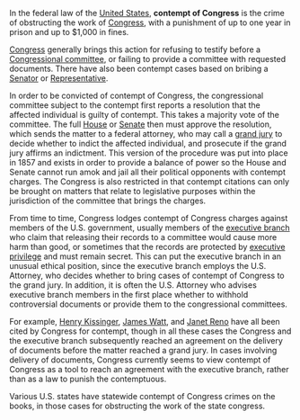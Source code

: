 In the federal law of the [[United States]], '''contempt of Congress''' is the crime of obstructing the work of [[U.S. Congress|Congress]], with a punishment of up to one year in prison and up to $1,000 in fines.

[[U.S. Congress|Congress]] generally brings this action for refusing to testify before a [[Congressional committee]], or failing to provide a committee with requested documents.  There have also been contempt cases based on bribing a [[U.S. Senator|Senator]] or [[U.S. Representative|Representative]].

In order to be convicted of contempt of Congress, the congressional committee subject to the contempt first reports a resolution that the affected individual is guilty of contempt.  This takes a majority vote of the committee.  The full [[U.S. House of Representatives|House]] or [[U.S. Senate|Senate]] then must approve the resolution, which sends the matter to a federal attorney, who may call a [[grand jury]] to decide whether to indict the affected individual, and prosecute if the grand jury affirms an indictment.  This version of the procedure was put into place in 1857 and exists in order to provide a balance of power so the House and Senate cannot run amok and jail all their political opponents with contempt charges.  The Congress is also restricted in that contempt citations can only be brought on matters that relate to legislative purposes within the jurisdiction of the committee that brings the charges.

From time to time, Congress lodges contempt of Congress charges against members of the U.S. government, usually members of the [[executive branch]] who claim that releasing their records to a committee would cause more harm than good, or sometimes that the records are protected by [[executive privilege]] and must remain secret.  This can put the executive branch in an unusual ethical position, since the executive branch employs the U.S. Attorney, who decides whether to bring cases of contempt of Congress to the grand jury.  In addition, it is often the U.S. Attorney who advises executive branch members in the first place whether to withhold controversial documents or provide them to the congressional committees.

For example, [[Henry Kissinger]], [[James G. Watt|James Watt]], and [[Janet Reno]] have all been cited by Congress for contempt, though in all these cases the Congress and the executive branch subsequently reached an agreement on the delivery of documents before the matter reached a grand jury.  In cases involving delivery of documents, Congress currently seems to view contempt of Congress as a tool to reach an agreement with the executive branch, rather than as a law to punish the contemptuous.

Various U.S. states have statewide contempt of Congress crimes on the books, in those cases for obstructing the work of the state congress.